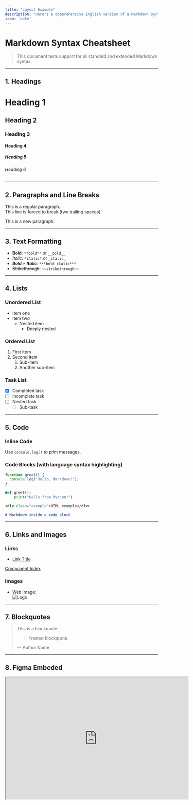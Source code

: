 ```yaml
---
title: "Layout Example"
description: "Here's a comprehensive English version of a Markdown syntax reference document that includes all common Markdown elements. "
icon: 'note'
---
```


# Markdown Syntax Cheatsheet

> This document tests support for all standard and extended Markdown syntax.

---

## 1. Headings

# Heading 1
## Heading 2
### Heading 3
#### Heading 4
##### Heading 5
###### Heading 6

---

## 2. Paragraphs and Line Breaks

This is a regular paragraph.  
This line is forced to break (two trailing spaces).

This is a new paragraph.

---

## 3. Text Formatting

- **Bold**: `**bold**` or `__bold__`
- *Italic*: `*italic*` or `_italic_`
- ***Bold + Italic***: `***bold italic***`
- ~~Strikethrough~~: `~~strikethrough~~`

---

## 4. Lists

### Unordered List
- Item one
- Item two
  - Nested item
    - Deeply nested

### Ordered List
1. First item
2. Second item
   1. Sub-item
   2. Another sub-item

### Task List
- [x] Completed task
- [ ] Incomplete task
- [ ] Nested task
  - [ ] Sub-task

---

## 5. Code

### Inline Code
Use `console.log()` to print messages.

### Code Blocks (with language syntax highlighting)
```javascript
function greet() {
  console.log("Hello, Markdown!");
}
```

```python
def greet():
    print("Hello from Python!")
```

```html
<div class="example">HTML example</div>
```

```markdown
# Markdown inside a code block
```

---

## 6. Links and Images

### Links
- [Link Title](https://uxspot.mintlify.app)

[example]: https://example.com "Optional title"

[Component Index](/components/Component_Index)

### Images
- Web image:  
  ![Logo](https://mms.businesswire.com/media/20220511006193/zh-CN/1453434/5/4622381cGEG_Logo_2010_10_06_%28002%29.jpg?download=1)

---

## 7. Blockquotes

> This is a blockquote.
>
> > Nested blockquote.
>
> — Author Name

---

## 8. Figma Embeded

<iframe width="600px" height="400px" src="https://www.figma.com/embed?embed_host=share&url=https://www.figma.com/design/Zgspj1fLESA1zjk2FxtmEi/Untitled?node-id=1-154&t=W1GBxVKYeQVatPBP-4" allowfullscreen />

---

## 9. Tables

| Left-aligned | Center-aligned | Right-aligned |
|:-------------|:--------------:|--------------:|
| A            | B              | C             |
| Apple        | Banana         | Cherry        |
| 1            | 2              | 3             |

---